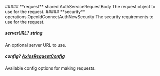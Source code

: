 
<Collapsible>
    ##### **request** shared.AuthServiceRequestBody
    The request object to use for the request.
    <Collapsible.Break/>
    <AuthServiceRequestBody/>
</Collapsible>

<Collapsible>
    ##### **security** operations.OpenIdConnectAuthNewSecurity
    The security requirements to use for the request.
    <Collapsible.Break/>
    <OpenIdConnectAuthNewSecurity/>
</Collapsible>

##### **serverURL?** string
An optional server URL to use.

##### **config?** [AxiosRequestConfig](https://axios-http.com/docs/req_config)
Available config options for making requests.

